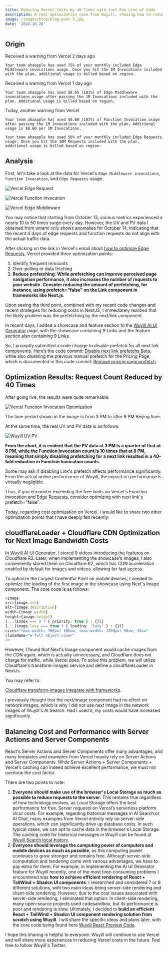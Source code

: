 ```yaml
---
title: Reducing Vercel Costs by 40 Times with Just One Line of Code
description: A real optimization case from Wuyill, showing how to reduce Vercel costs by 40 times with just one line of code
image: /images/blog/blog-post-3.jpg
date: '2024-10-20'
---
```


## Origin

Received a warning from Vercel 2 days ago

```shell
Your team ahaapple has used 75% of your monthly included Edge Middleware invocations usage. Once you hit the 1M Invocations included with the plan, additional usage is billed based on region.
```

Received a warning from Vercel 1 day ago

```shell
Your team ahaapple has used $0.65 (101%) of Edge Middleware invocations usage after passing the 1M Invocations included with the plan. Additional usage is billed based on region.
```

Today, another warning from Vercel

```shell
Your team ahaapple has used $0.60 (101%) of Function Invocation usage after passing the 1M Invocations included with the plan. Additional usage is $0.60 per 1M Invocations.
```

```shell
Your team ahaapple has used 50% of your monthly included Edge Requests usage. Once you hit the 10M Requests included with the plan, additional usage is billed based on region.
```

## Analysis

First, let's take a look at the data for Vercel's `Edge Middleware invocations`, `Function Invocation`, and `Edge Requests` usage.

![Vercel Edge Request](https://utfs.io/f/vbtdRXZo1BHw1u78rQZywGtriuBSm5T9xUf4Oq08YVRXlcQe)

![Vercel Function Invocation](https://utfs.io/f/vbtdRXZo1BHwp5NbXBKnhCPiefYnbogNz87vQWA96qLBl3Vt)

![Vercel Edge Middleware](https://utfs.io/f/vbtdRXZo1BHwusa3u9R8Pa2gmZHpslWzObuD1KkS9iYh7I4G)

You may notice that starting from October 13, various metrics experienced a nearly 10 to 50 times surge every day. However, the UV and PV data I obtained from umami only shows anomalies for October 14, indicating that the recent 4 days of edge requests and function requests do not align with the actual traffic data.

After clicking on the link in Vercel's email about [how to optimize Edge Requests](https://vercel.com/docs/pricing/networking#optimizing-edge-requests), Vercel provided three optimization points:

1. Identify frequent remounts
2. Over-polling or data fetching
3. **Reduce prefetching**: **While prefetching can improve perceived page navigation performance, it also increases the number of requests to your website. Consider reducing the amount of prefetching, for instance, using prefetch="false" on the Link component in frameworks like Next.js**.

Upon seeing the third point, combined with my recent code changes and recent strategies for reducing costs in NextJS, I immediately realized that the likely problem was the prefetching by the next/link component.

In recent days, I added a showcase and feature section to the [Wuyill AI UI Generator](https://www.wuyill.com/generate-ui) page, with the showcase containing 9 Links and the feature section also containing 9 Links.

So, I promptly submitted a code change to disable prefetch for all next link components. Here’s the code commit:
[Disable next link prefetchs Beta](https://github.com/showntop/wuyill/commit/a2ec1a7261d541f5b462e8876efc83209d22a8e4), while also disabling the previous manual prefetch for the Pricing Page, which is documented in this code commit:
[Remove pricing page prefetch](https://github.com/showntop/wuyill/commit/3f3aa71751135026434f62cd92b01a71e646cb14).

## Optimization Results: Request Count Reduced by 40 Times

After going live, the results were quite remarkable:

![Vercel Function Invocation Optimization](https://utfs.io/f/vbtdRXZo1BHwsBEsWkXRna6lLJgB9bjzc20V3r8DXdmvkTwy)

The time period shown in the image is from 3 PM to after 8 PM Beijing time.

At the same time, the real UV and PV data is as follows:

![Wuyill UV PV](https://utfs.io/f/vbtdRXZo1BHw4cylWUAzBxdLbRwCfYlDGH2q8TPEhXjgWepm)

**From the chart, it is evident that the PV data at 3 PM is a quarter of that at 8 PM, while the Function Invocation count is 10 times that at 8 PM, meaning that simply disabling prefetching for a next link resulted in a 40-fold reduction in Function Invocation counts.**

Some may ask if disabling Link's prefetch affects performance significantly. From the actual online performance of Wuyill, the impact on performance is virtually negligible.

Thus, if you encounter exceeding the free limits on Vercel's Function Invocation and Edge Requests, consider optimizing with next link's prefetch="false".

Today, regarding cost optimization on Vercel, I would like to share two other optimization points that I have deeply felt recently:

## cloudflareLoader + Cloudflare CDN Optimization for Next Image Bandwidth Costs

In [Wuyill AI UI Generator](https://www.wuyill.com/generate-ui), I stored 9 videos introducing the features on Cloudflare R2. Later, when implementing the showcase's images, I also conveniently stored them on Cloudflare R2, which has CDN acceleration enabled by default for images and videos, allowing for fast access.

To optimize the Largest Contentful Paint on mobile devices, I needed to optimize the loading of the first image in the showcase using Next's Image component. The core code is as follows:

```ts
<Image
src={image.src}
alt={image.description}
width={image.width}
height={image.height}
{...(index === 0 ? { priority: true } : {})}
{...(image.lazy === true ? { loading: 'lazy' } : {})}
sizes="(max-width: 768px) 100vw, (max-width: 1200px) 50vw, 33vw"
className="w-full object-cover"
/>
```

However, I found that Next's Image component would cache images from the CDN again, which is actually unnecessary, and Cloudflare does not charge for traffic, while Vercel does. To solve this problem, we will utilize Cloudflare's transform-images service and define a cloudflareLoader in NextJs.

You may refer to:

[Cloudflare transform-images Integrate with frameworks](https://github.com/showntop/wuyill/commit/3f3aa71751135026434f62cd92b01a71e646cb14).

I previously thought that the next/image component had no effect on network images, which is why I did not use next image in the network images of Wuyill's AI Search. Had I used it, my costs would have increased significantly.

## Balancing Cost and Performance with Server Actions and Server Components

React's Server Actions and Server Components offer many advantages, and many templates and examples from Vercel heavily rely on Server Actions and Server Components. While Server Actions + Server Components + Vercel’s caching can indeed achieve excellent performance, we must not overlook the cost factor.

There are two points to note:

1. **Everyone should make use of the browser's Local Storage as much as possible to reduce requests to the server.** This remains true regardless of how technology evolves, as Local Storage offers the best performance for free. Server requests on Vercel’s serverless platform incur costs. For example, regarding historical messages in AI Search or AI Chat, many examples from Vercel entirely rely on server-side operations, which can significantly drive up database costs. In such typical cases, we can opt to cache data in the browser's Local Storage. The caching code for historical messages in Wuyill can be found at [Wuyill Search local-history](https://github.com/showntop/wuyill/blob/main/frontend/lib/store/local-history.ts).
2. **Everyone should leverage the computing power of computers and mobile devices as much as possible**, as this computing power continues to grow stronger and remains free. Although server-side computation and rendering come with various advantages, we have to pay extra for them. For example, in implementing the AI UI Generator feature for Wuyill recently, one of the most time-consuming problems I encountered was **how to achieve efficient rendering of React + TailWind + Shadcn UI components**. I researched and considered 7 or 8 different solutions, with two main ideas being server-side rendering and client-side rendering. However, due to the cost issues associated with server-side rendering, I eliminated that option. In client-side rendering, many open-source projects used codesandbox, but its performance is poor and rendering is slow. Ultimately, I decided to **build an efficient React + TailWind + Shadcn UI component rendering solution from scratch using Wuyill**. I will share the specific ideas and plans later, with the core code being found here [Wuyill React Preview Code](https://github.com/showntop/wuyill/tree/main/frontend/components/code).

I hope this sharing is helpful to everyone. Wuyill will continue to use Vercel and will share more experiences in reducing Vercel costs in the future. Feel free to follow Wuyill's Twitter.
